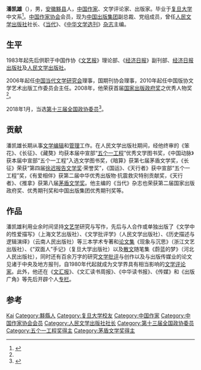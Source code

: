 '''潘凯雄'''（{{Bd|1957年}}），男，[[安徽|安徽]][[黟县|黟县]]人，[[中华人民共和国|中国]][[作家|作家]]、文学评论家、出版家。毕业于[[复旦大学|复旦大学]]中文系<ref name="q">{{cite web|title=全国政协委员潘凯雄：进入新角色 履行新职责|url=http://media.people.com.cn/n1/2018/0302/c40606-29844365.html|website=中国新闻出版广电报|accessdate=2019-01-10|archive-date=2019-01-10|archive-url=https://web.archive.org/web/20190110184039/http://media.people.com.cn/n1/2018/0302/c40606-29844365.html|dead-url=no}}</ref>。[[中国作家协会|中国作家协会]]会员，现为[[中国出版集团|中国出版集团]]副总裁、党组成员，曾任[[人民文学出版社|人民文学出版社]]社长、《[[当代|当代]]》、《[[中华文学选刊|中华文学选刊]]》[[杂志|杂志]]主编。
	
== 生平 ==
1983年起先后供职于中国作协《[[文艺报|文艺报]]》理论部、《[[经济日报|经济日报]]》副刊部、[[经济日报出版社|经济日报出版社]]及[[人民文学出版社|人民文学出版社]]。

2006年起任[[中国当代文学研究会|中国当代文学研究会]]理事，国期刊协会理事，2010年起任中国版协文学艺术出版工作委员会主任。2008年，他荣获首届[[国家出版政府奖|国家出版政府奖]]之优秀人物奖<ref name="q" />。

2018年1月，当选[[中国人民政治协商会议第十三届全国委员会委员名单|第十三届全国政协委员]]<ref>{{Cite web|url=http://sports.163.com/18/0126/06/D92BRKK400051C89.html|title=中国人民政治协商会议第十三届全国委员会委员名单|accessdate=2018-01-26|last=|work=网易|archive-url=https://web.archive.org/web/20180127143232/http://sports.163.com/18/0126/06/D92BRKK400051C89.html|archive-date=2018-01-27|dead-url=yes}}</ref>。

== 贡献 ==
潘凯雄长期从事[[文学|文学]][[编辑|编辑]]和[[管理|管理]]工作。在人民文学出版社期间，经他终审的《笨花》、《长征》、《藏獒》均获本届中宣部“[[五个一工程|五个一工程]]”优秀文学图书奖，《中国动脉》获本届中宣部“五个一工程”入选文学图书奖，《暗算》获第七届茅盾文学奖，《长征》荣获“第四届[[徐迟报告文学奖|徐迟报告文学奖]]·荣誉奖”，《国运》、《天行者》获中宣部“五个一工程”奖，《有爱相伴》获第二届中华优秀出版物·抗震救灾特别贡献奖，《天行者》、《推拿》获第八届[[茅盾文学奖|茅盾文学奖]]。他主编的《当代》杂志也荣获第二届国家出版政府奖、优秀期刊奖和中国出版集团优秀期刊奖等。

== 作品 ==
潘凯雄利用业余时间坚持[[文艺学|文艺学]]研究与写作，先后与人合作或单独出版了《文学中的性爱描写》（上海文艺出版社）、《文学批评学》（人民文学出版社）、《历史描述与逻辑演绎》（云南人民出版社）等三本学术专著和[[论文集|论文集]]《现象与沉思》（浙江文艺出版社）、《“双面人”手记》（复旦大学出版社）以及[[散文|散文]]随笔集《蔚蓝的梦》（河北人民出版社），同时还有百余万字的研究[[文学批评|文学批评]]与创作以及与出版传媒业的论文见诸于中央及地方报刊，自1980年代起就成为文学界具有相当影响的[[文学评论家|文学评论家]]。此外，他还在《[[文汇报_(上海)|文汇报]]》、《文汇读书周报》、《中华读书报》、《传媒》和《出版广角》等先后开辟个人[[专栏|专栏]]。

== 参考 ==
{{reflist}}

{{中国作家协会第九届全国委员会}}

{{Normdaten}}
{{DEFAULTSORT:Pan Kaixiong}}
[[Category:潘姓|Kai]]
[[Category:黟縣人|Category:黟縣人]]
[[Category:复旦大学校友|Category:复旦大学校友]]
[[Category:中国作家|Category:中国作家]]
[[Category:中国作家协会会员|Category:中国作家协会会员]]
[[Category:人民文学出版社社长|Category:人民文学出版社社长]]
[[Category:第十三届全国政协委员|Category:第十三届全国政协委员]]
[[Category:五个一工程奖得主|Category:五个一工程奖得主]]
[[Category:茅盾文学奖得主|Category:茅盾文学奖得主]]